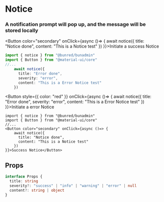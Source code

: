 
# Notice
### A notification prompt will pop up, and the message will be stored locally

<Button color="secondary" onClick={async ()=> {
    await notice({
      title: "Notice done",
      content: "This is a Notice test"
    })
}}>Initiate a success Notice</Button>

``` ts
import { notice } from "@bunred/bunadmin"
import { Button } from "@material-ui/core"
//...
    await notice({
      title: "Error done",
      severity: "error",
      content: "This is a Error Notice test"
    })
```

<Button style={{ color: "red" }} onClick={async ()=> {
    await notice({
      title: "Error done",
      severity: "error",
      content: "This is a Error Notice test"
    })
}}>Initiate a error Notice</Button>

``` tsx
import { notice } from "@bunred/bunadmin"
import { Button } from "@material-ui/core"
//...
<Button color="secondary" onClick={async ()=> {
    await notice({
      title: "Notice done",
      content: "This is a Notice test"
    })
}}>Success Notice</Button>
```

## Props
``` ts
interface Props {
  title: string
  severity?: "success" | "info" | "warning" | "error" | null
  content?: string | object
}
```
